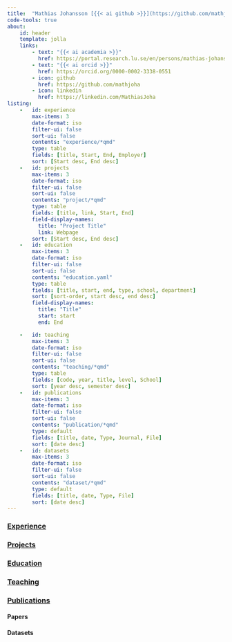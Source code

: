 ```yaml
---
title:  "Mathias Johansson [{{< ai github >}}](https://github.com/mathjoha)"
code-tools: true
about:
    id: header
    template: jolla
    links:
        - text: "{{< ai academia >}}"
          href: https://portal.research.lu.se/en/persons/mathias-johansson
        - text: "{{< ai orcid >}}"
          href: https://orcid.org/0000-0002-3338-0551
        - icon: github
          href: https://github.com/mathjoha
        - icon: linkedin
          href: https://linkedin.com/MathiasJoha
listing:
    -   id: experience
        max-items: 3
        date-format: iso
        filter-ui: false
        sort-ui: false
        contents: "experience/*qmd"
        type: table
        fields: [title, Start, End, Employer]
        sort: [Start desc, End desc]
    -   id: projects
        max-items: 3
        date-format: iso
        filter-ui: false
        sort-ui: false
        contents: "project/*qmd"
        type: table
        fields: [title, link, Start, End]
        field-display-names:
          title: "Project Title"
          link: Webpage
        sort: [Start desc, End desc]
    -   id: education
        max-items: 3
        date-format: iso
        filter-ui: false
        sort-ui: false
        contents: "education.yaml"
        type: table
        fields: [title, start, end, type, school, department]
        sort: [sort-order, start desc, end desc]
        field-display-names:
          title: "Title"
          start: start
          end: End

    -   id: teaching
        max-items: 3
        date-format: iso
        filter-ui: false
        sort-ui: false
        contents: "teaching/*qmd"
        type: table
        fields: [code, year, title, level, School]
        sort: [year desc, semester desc]
    -   id: publications
        max-items: 3
        date-format: iso
        filter-ui: false
        sort-ui: false
        contents: "publication/*qmd"
        type: default
        fields: [title, date, Type, Journal, File]
        sort: [date desc]
    -   id: datasets
        max-items: 3
        date-format: iso
        filter-ui: false
        sort-ui: false
        contents: "dataset/*qmd"
        type: default
        fields: [title, date, Type, File]
        sort: [date desc]
---
```


::: { #header }
:::

### [Experience](experience.html)
::: { #experience }
:::


### [Projects](projects.html)
::: { #projects }
:::


### [Education](education.html)
::: { #education }
:::

### [Teaching](teaching.html)
::: { #teaching }
:::


### [Publications](publications.html)
#### Papers
::: { #publications }
:::


#### Datasets
:::{ #datasets }
:::
